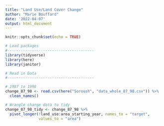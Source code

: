 ```yaml
---
title: "Land Use/Land Cover Change"
author: "Marie Bouffard"
date: '2022-04-07'
output: html_document
---
```


```r
knitr::opts_chunk$set(echo = TRUE)

# Load packages
#---------------------------------------
library(tidyverse)
library(here)
library(janitor)

# Read in Data
#---------------------------------------

# 1987 to 1998
change_87_98 <- read.csv(here("Soroush", "data_whole_87_98.csv")) %>% 
  clean_names()

```

```r

# Wrangle change data to tidy
change_87_98_tidy <- change_87_98 %>% 
  pivot_longer(!land_use:area_starting_year, names_to = "target",
               values_to = "area")

```

